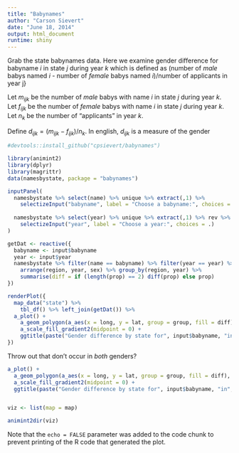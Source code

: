 ```yaml
---
title: "Babynames"
author: "Carson Sievert"
date: "June 18, 2014"
output: html_document
runtime: shiny
---
```


Grab the state babynames data. Here we examine gender difference for babyname $i$ in state $j$ during year $k$ which is defined as (number of _male_ babys named $i$ - number of _female_ babys named $i$)/number of applicants in year j}

Let $m_{ijk}$ be the number of _male_ babys with name $i$ in state $j$ during year $k$.
Let $f_{ijk}$ be the number of _female_ babys with name $i$ in state $j$ during year $k$.
Let $n_{k}$ be the number of "applicants" in year $k$.

Define $d_{ijk} = (m_{ijk} - f_{ijk})/n_{k}$. In english, $d_{ijk}$ is a measure of the gender 

```r
#devtools::install_github("cpsievert/babynames")
```

```r
library(animint2)
library(dplyr)
library(magrittr)
data(namesbystate, package = "babynames")
```

```r
inputPanel(
  namesbystate %>% select(name) %>% unique %>% extract(,1) %>%
    selectizeInput("babyname", label = "Choose a babyname:", choices = ., selected = "Mary"),
  
  namesbystate %>% select(year) %>% unique %>% extract(,1) %>% rev %>%
    selectizeInput("year", label = "Choose a year:", choices = .)
)

getDat <- reactive({
  babyname <- input$babyname
  year <- input$year
  namesbystate %>% filter(name == babyname) %>% filter(year == year) %>%
    arrange(region, year, sex) %>% group_by(region, year) %>% 
    summarise(diff = if (length(prop) == 2) diff(prop) else prop)
})

renderPlot({
  map_data("state") %>% 
    tbl_df() %>% left_join(getDat()) %>%
  a_plot() + 
    a_geom_polygon(a_aes(x = long, y = lat, group = group, fill = diff), colour = "grey") +
    a_scale_fill_gradient2(midpoint = 0) +
    ggtitle(paste("Gender difference by state for", input$babyname, "in", input$year))
})
```

Throw out that don't occur in *both* genders?

```r
a_plot() + 
  a_geom_polygon(a_aes(x = long, y = lat, group = group, fill = diff), colour = "grey") +
  a_scale_fill_gradient2(midpoint = 0) +
  ggtitle(paste("Gender difference by state for", input$babyname, "in", input$year))


viz <- list(map = map)

animint2dir(viz)
```

Note that the `echo = FALSE` parameter was added to the code chunk to prevent printing of the R code that generated the plot.
